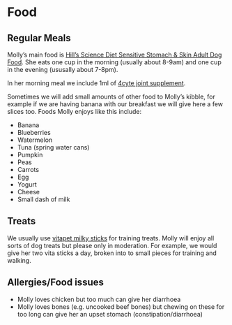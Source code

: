 # Food

## Regular Meals 

Molly's main food is [Hill's Science Diet Sensitive Stomach & Skin Adult Dog Food](https://www.petbarn.com.au/science-diet-sensitive-stomach-skin-adult-dog-food?sku=137412). She eats one cup in the morning (usually about 8-9am) and one cup in the evening (ususally about 7-8pm).

In her morning meal we include 1ml of [4cyte joint supplement](https://au.4cyte.global/dogs/4cyte-epiitalis-forte-for-dogs/). 

Sometimes we will add small amounts of other food to Molly's kibble, for example if we are having banana with our breakfast we will give here a few slices too. Foods Molly enjoys like this include:

* Banana
* Blueberries
* Watermelon
* Tuna (spring water cans)  
* Pumpkin
* Peas
* Carrots
* Egg
* Yogurt 
* Cheese
* Small dash of milk

## Treats

We usually use [vitapet milky sticks](https://vitapet.com/au/products/milky-sticks/) for training treats. Molly will enjoy all sorts of dog treats but please only in moderation. For example, we would give her two vita sticks a day, broken into to small pieces for training and walking.  

## Allergies/Food issues

* Molly loves chicken but too much can give her diarrhoea
* Molly loves bones (e.g. uncooked beef bones) but chewing on these for too long can give her an upset stomach (constipation/diarrhoea)
